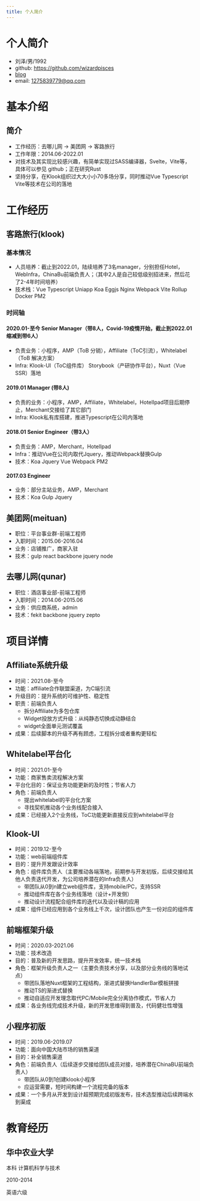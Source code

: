 ```yaml
---
title: 个人简介
---
```

# 个人简介
* 刘泽/男/1992
* github: https://github.com/wizardpisces
* [blog](https://wizardpisces.github.io/blog/%E5%89%8D%E7%AB%AF%E6%A1%86%E6%9E%B6%E6%80%9D%E8%80%83)
* email: 1275839779@qq.com

# 基本介绍

## 简介
* 工作经历：去哪儿网 -> 美团网 -> 客路旅行
* 工作年限：2014.06-2022.01
* 对技术及其实现比较感兴趣，有简单实现过SASS编译器，Svelte，Vite等，具体可以参见 github；正在研究Rust
* 坚持分享，在Klook组织过大大小小70多场分享，同时推动Vue Typescript Vite等技术在公司的落地

# 工作经历
## 客路旅行(klook) 
### 基本情况
* 人员培养：截止到2022.01，陆续培养了3名manager，分别担任Hotel，WebInfra，ChinaBu前端负责人；（其中2人是自己较低级别招进来，然后花了2-4年时间培养）
* 技术栈：Vue Typescript Uniapp Koa Eggjs Nginx Webpack Vite Rollup Docker PM2
### 时间轴
#### 2020.01-至今 Senior Manager（带8人，Covid-19疫情开始，截止到2022.01缩减到带6人）
* 负责业务：小程序，AMP（ToB 分销），Affiliate（ToC引流），Whitelabel（ToB 解决方案）
* Infra: Klook-UI（ToC组件库） Storybook（产研协作平台），Nuxt（Vue SSR）落地
#### 2019.01 Manager (带8人)
* 负责的业务：小程序，AMP，Affiliate，Whitelabel，HotelIpad项目后期停止，Merchant交接给了其它部门
* Infra: Klook私有库搭建，推进Typescript在公司内落地
#### 2018.01 Senior Engineer（带3人）
* 负责业务：AMP，Merchant，HotelIpad
* Infra：推动Vue在公司内取代Jquery，推动Webpack替换Gulp
* 技术：Koa Jquery Vue Webpack PM2

#### 2017.03 Engineer
* 业务：部分主站业务，AMP，Merchant
* 技术：Koa Gulp Jquery

## 美团网(meituan) 
* 职位：平台事业群-前端工程师
* 入职时间：2015.06-2016.04
* 业务：店铺推广，商家入驻
* 技术：gulp react backbone jquery node

## 去哪儿网(qunar) 
* 职位：酒店事业部-前端工程师
* 入职时间：2014.06-2015.06
* 业务：供应商系统，admin
* 技术：fekit backbone jquery zepto

# 项目详情

## Affiliate系统升级
* 时间：2021.08-至今
* 功能：affiliate合作联盟渠道，为C端引流
* 升级目的：提升系统的可维护性、稳定性
* 职责：前端负责人
    * 拆分Affiliate为多包仓库
    * Widget投放方式升级：从纯静态切换成动静结合
    * widget全面单元测试覆盖
* 成果：后续脚本的升级不再有顾虑，工程拆分或者重构更轻松
## Whitelabel平台化
* 时间：2021.01-至今
* 功能：商家售卖流程解决方案
* 平台化目的：保证业务功能更新的及时性；节省人力
* 角色：前端负责人
    * 提出whitelabel的平台化方案
    * 寻找契机推动各个业务线配合接入
* 成果：已经接入2个业务线，ToC功能更新直接反应到whitelabel平台
## Klook-UI
* 时间：2019.12-至今
* 功能：web前端组件库
* 目的：提升开发跟设计效率
* 角色：组件库负责人（主要推动各端落地，前期参与开发初版，后续交接给其他人负责迭代开发，为公司培养潜在的Infra负责人）
    * 带团队从0到n建立web组件库，支持mobile/PC，支持SSR
    * 推动组件库在各个业务线落地（设计+开发侧）
    * 推动设计流程配合组件库的迭代以及设计稿的应用
* 成果：组件已经应用到各个业务线上千次，设计团队也产生一份对应的组件库
## 前端框架升级
* 时间：2020.03-2021.06
* 功能：技术改造
* 目的：普及新的开发思路，提升开发效率，统一技术栈
* 角色：框架升级负责人之一（主要负责技术分享，以及部分业务线的落地试点）
    * 带团队落地Nuxt框架的工程结构，渐进式替换HandlerBar模板拼接
    * 推动TS的渐进式替换
    * 推动自适应开发理念取代PC/Mobile完全分离协作模式，节省人力
* 成果：各业务线完成技术升级，新的开发思维得到普及，代码健壮性增强

## 小程序初版
* 时间：2019.06-2019.07
* 功能：面向中国大陆市场的销售渠道
* 目的：补全销售渠道
* 角色：前端负责人（后续逐步交接给团队成员对接，培养潜在ChinaBU前端负责人）
    * 带团队从0到1创建klook小程序
    * 应运营需要，短时间构建一个流程完备的版本
* 成果：一个多月从开发到设计超预期完成初版发布，技术选型推动后续跨端水到渠成

# 教育经历
## 华中农业大学
本科 计算机科学与技术

2010-2014

英语六级
